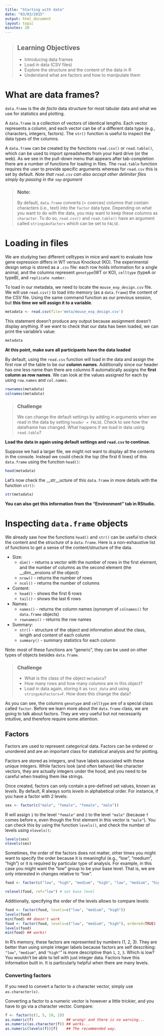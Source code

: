 ```yaml
---
title: "Starting with data"
date: "03/03/2015"
output: html_document
layout: topic
minutes: 20
---
```



> ## Learning Objectives {.objectives}
>
> * Introducing data frames
> * Load in data (CSV files)
> * Explore the structure and the content of the data in R
> * Understand what are factors and how to manipulate them

# What are data frames?

`data.frame` is the _de facto_ data structure for most tabular data and what we
use for statistics and plotting.

A `data.frame` is a collection of vectors of identical lengths. Each vector
represents a column, and each vector can be of a different data type (e.g.,
characters, integers, factors). The `str()` function is useful to inspect the
data types of the columns.

A `data.frame` can be created by the functions `read.csv()` or `read.table()`, which can be used to import spreadsheets from your hard drive (or the web). As we see in the pull-down menu that appears after tab-completion there are a number of functions for loading in files. The `read.table` function requires the user to provide specific arguments whereas for `read.csv` this is set by default. _Note that `read.csv` can also accept other delimiter files simply by passing in the `sep` argument_

> ### Note: {.callout}
> By default, `data.frame` converts (= coerces) columns that contain characters
> (i.e., text) into the `factor` data type. Depending on what you want to do with
> the data, you may want to keep these columns as `character`. To do so,
> `read.csv()` and `read.table()` have an argument called `stringsAsFactors` which
> can be set to `FALSE`.


# Loading in files

We are studying two different celltypes in mice and want to evaluate how gene expression differs in WT versus Knockout (KO).  The experimental design setup is stored as a `.csv` file: each row holds information for a single animal, and the columns represent `genotype`(WT or KO),  `celltype` (typeA or typeB), and `replicate number`.

To load in our metadata, we need to locate the `mouse_exp_design.csv` file. We will use
`read.csv()` to load into memory (as a `data.frame`) the content of the CSV
file. Using the same command function as our previous session, but **this time we will assign it to a variable**.

```r
metadata <- read.csv(file='meta/mouse_exp_design.csv')
```

This statement doesn't produce any output because assignment doesn't display
anything. If we want to check that our data has been loaded, we can print the
variable's value: 

```r
metadata
```

__At this point, make sure all participants have the data loaded__

By default, using the `read.csv` function will load in the data and assign the first row of the table to be our **column names**. Additionally since our header has one less name than there are columns R automatically assigns the **first column as row names**. 
We can look at the values assigned for each by using `row.names` and `col.names`.

```r
rownames(metadata)
colnames(metadata)
```

> ### Challenge {.challenge}
> We can change the default settings by adding in arguments when we read in the data by setting `header = FALSE`. Check to see how the dataframe has changed. What happens if we load in data using `read.table`? 

 **Load the data in again using default settings and `read.csv` to continue.**

Suppose we had a larger file, we might not want to display all the contents in the console. Instead we could check the top (the first 6 lines) of this `data.frame` using the function `head()`:

```r
head(metadata)
```

Let's now check the __str__ucture of this `data.frame` in more details with the
function `str()`:

```r
str(metadata)
```

__You can also get this information from the "Environment" tab in RStudio.__

# Inspecting `data.frame` objects

We already saw how the functions `head()` and `str()` can be useful to check the
content and the structure of a `data.frame`. Here is a non-exhaustive list of
functions to get a sense of the content/structure of the data.

* Size:
    * `dim()` - returns a vector with the number of rows in the first element, and
    the number of columns as the second element (the __dim__ensions of the object)
    * `nrow()` - returns the number of rows
    * `ncol()` - returns the number of columns
* Content:
    * `head()` - shows the first 6 rows
    * `tail()` - shows the last 6 rows
* Names:
    * `names()` - returns the column names (synonym of `colnames()` for `data.frame`
	objects)
   * `rownames()` - returns the row names
* Summary:
   * `str()` - structure of the object and information about the class, length and
	content of  each column
   * `summary()` - summary statistics for each column

Note: most of these functions are "generic", they can be used on other types of
objects besides `data.frame`.

> ### Challenge {.challenge}
> * What is the class of the object `metadata`?
> * How many rows and how many columns are in this object?
> * Load in data again, storing it as `test_data` and using `stringsAsFactors=F`. How does this change the data?

As you can see, the columns `genotype` and `celltype` are of a special class called
`factor`. Before we learn more about the `data.frame` class, we are going to
talk about factors. They are very useful but not necessarily intuitive, and
therefore require some attention.


## Factors

Factors are used to represent categorical data. Factors can be ordered or
unordered and are an important class for statistical analysis and for plotting.

Factors are stored as integers, and have labels associated with these unique
integers. While factors look (and often behave) like character vectors, they are
actually integers under the hood, and you need to be careful when treating them
like strings.

Once created, factors can only contain a pre-defined set values, known as
*levels*. By default, R always sorts *levels* in alphabetical order. For
instance, if you have a factor with 2 levels:

```r
sex <- factor(c("male", "female", "female", "male"))
```

R will assign `1` to the level `"female"` and `2` to the level `"male"` (because
`f` comes before `m`, even though the first element in this vector is
`"male"`). You can check this by using the function `levels()`, and check the
number of levels using `nlevels()`:

```r
levels(sex)
nlevels(sex)
```

Sometimes, the order of the factors does not matter, other times you might want
to specify the order because it is meaningful (e.g., "low", "medium", "high") or
it is required by particular type of analysis. For example, in this case you might want the "low" group to be your base level. That is, we are only interested in changes relative to "low".

```r
food <- factor(c("low", "high", "medium", "high", "low", "medium", "high"))

relevel(food, ref="low") # set base level
```

Additionally, specifying the order of the levels allows to compare levels:

```r
food <- factor(food, levels=c("low", "medium", "high"))
levels(food)
min(food) ## doesn't work
food <- factor(food, levels=c("low", "medium", "high"), ordered=TRUE)
levels(food)
min(food) ## works!
```

In R's memory, these factors are represented by numbers (1, 2, 3). They are better than using simple integer labels because factors are self describing: `"low"`, `"medium"`, and `"high"`" is more descriptive than `1`, `2`, `3`. Which is low?  You wouldn't be able to tell with just integer data. Factors have this
information built in. It is particularly helpful when there are many levels.

### Converting factors

If you need to convert a factor to a character vector, simply use
`as.character(x)`.

Converting a factor to a numeric vector is however a little trickier, and you
have to go via a character vector. Compare:

```r
f <- factor(c(1, 5, 10, 2))
as.numeric(f)               ## wrong! and there is no warning...
as.numeric(as.character(f)) ## works...
as.numeric(levels(f))[f]    ## The recommended way.
```
